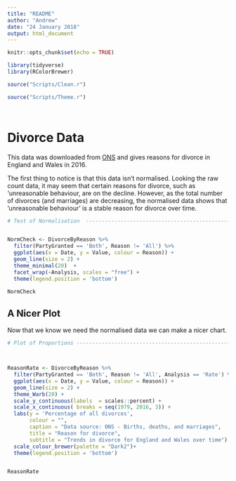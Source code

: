 ```yaml
---
title: "README"
author: "Andrew"
date: "24 January 2018"
output: html_document
---
```


```r
knitr::opts_chunk$set(echo = TRUE)

library(tidyverse)
library(RColorBrewer)

source("Scripts/Clean.r")

source("Scripts/Theme.r")




```

# Divorce Data

This data was downloaded from [ONS](https://www.ons.gov.uk/peoplepopulationandcommunity/birthsdeathsandmarriages/divorce) and gives reasons for divorce in England and Wales in 2016. 

The first thing to notice is that this data isn't normalised. Looking the raw count data, it may seem that certain reasons for divorce, such as 'unreasonable behaviour, are on the decline. However, as the total number of divorces (and marriages) are decreasing, the normalised data shows that 'unreasonable behaviour' is a stable reason for divorce over time.


```r

# Test of Normalisation  --------------------------------------------------


NormCheck <- DivorceByReason %>%
  filter(PartyGranted == 'Both', Reason != 'All') %>% 
  ggplot(aes(x = Date, y = Value, colour = Reason)) +
  geom_line(size = 2) +
  theme_minimal(20)  +
  facet_wrap(~Analysis, scales = "free") +
  theme(legend.position = 'bottom') 

NormCheck
```

## A Nicer Plot

Now that we know we need the normalised data we can make a nicer chart.

```r

# Plot of Proportions -----------------------------------------------------



ReasonRate <- DivorceByReason %>%
  filter(PartyGranted == 'Both', Reason != 'All', Analysis == 'Rate') %>% 
  ggplot(aes(x = Date, y = Value, colour = Reason)) +
  geom_line(size = 2) +
  theme_Warb(20) +
  scale_y_continuous(labels  = scales::percent) +
  scale_x_continuous( breaks = seq(1979, 2016, 3)) +
  labs(y = 'Percentage of all divorces',
       colour = "",
       caption = "Data source: ONS - Births, deaths, and marriages",
       title = "Reason for divorce",
       subtitle = "Trends in divorce for England and Wales over time") +
  scale_colour_brewer(palette = "Dark2")+
  theme(legend.position = 'bottom') 


ReasonRate
```


